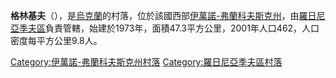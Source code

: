 {{coord|48|41|30|N|24|6|30|E|scale:30000|display=title}}

'''格林基夫'''（{{lang-uk|Гриньків}}），是[[烏克蘭|烏克蘭]]的村落，位於該國西部[[伊萬諾-弗蘭科夫斯克州|伊萬諾-弗蘭科夫斯克州]]，由[[羅日尼亞季夫區|羅日尼亞季夫區]]負責管轄，始建於1973年，面積47.3平方公里，2001年人口462，人口密度每平方公里9.8人。

{{DEFAULTSORT:Гриньків}}
[[Category:伊萬諾-弗蘭科夫斯克州村落|Category:伊萬諾-弗蘭科夫斯克州村落]]
[[Category:羅日尼亞季夫區村落|Category:羅日尼亞季夫區村落]]


{{IvanoFrankivsk-geo-stub}}